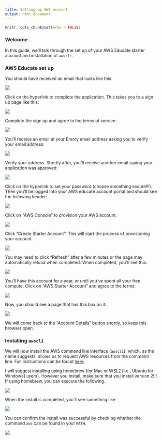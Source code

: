```yaml
---
title: Setting up AWS account
output: html_document
---
```


```r
knitr::opts_chunk$set(echo = FALSE)
```

### Welcome

In this guide, we'll talk through the set up of your AWS Educate starter account and installation of `awscli`. 

### AWS Educate set up

You should have received an email that looks like this:

![](img/00_email.png)

Click on the hyperlink to complete the application. This takes you to a sign up page like this:

![](img/01_signup.png)

Complete the sign up and agree to the terms of service:

![](img/02_terms.png)

You'll receive an email at your Emory email address asking you to verify your email address:

![](img/03_emailverification.png)

Verify your address. Shortly after, you'll receive another email saying your application was approved:

![](img/04_applicationapproved.png)

Click on the hyperlink to set your password (choose something secure!!!). Then you'll be logged into your AWS educate account portal and should see the following header:

![](img/05_awseducateacct.png)

Click on "AWS Console" to provision your AWS account. 

![](img/06_starteraccount.png)

Click "Create Starter Account". This will start the process of provisioning your account. 

![](img/07_provisioning.png)

You may need to click "Refresh" after a few minutes or the page may automatically reload when completed. When completed, you'll see this:

![](img/08_provisioned.png)

You'll have this account for a year, or until you've spent all your free compute. Click on "AWS Starter Account" and agree to the terms:

![](img/09_terms.png)

Now, you should see a page that has this box on it:

![](img/10_acctstatus.png)

We will come back to the "Account Details" button shortly, so keep this browser open.

### Installing `awscli`

We will now install the AWS command line interface (`awscli`), which, as the name suggests, allows us to request AWS resources from the command line. Full instructions can be found [here](https://docs.aws.amazon.com/cli/latest/userguide/install-cliv2.html). 

I will suggest installing using homebrew (for Mac or WSL2 [i.e., Ubuntu for Windows] users). However you install, make sure that you install version 2!!! If using homebrew, you can execute the following.

![](img/11_installawscli.png)

When the install is completed, you'll see something like:

![](img/12_installcomplete.png)

You can confirm the install was successful by checking whether the command `aws` can be found in your `PATH`. 

![](img/13_installconfirm.png)

<!--
### Configuring `awscli`

We will now configure `awscli` to use your AWS account credentials. Typically, there would be an extra step here (setting up an IAM user); however, this isn't an option on AWS Educate. We'll discuss in class the role of IAM users. 

We will configure using the command `aws configure`.

![](img/14_awsconfigure.png)

Go back to your AWS educate account and click on Account Details:

![](img/10_acctstatus.png)

You will see something like this:

![](img/15_credentials.png)

Click on "Show" to see your AWS Access Key ID and AWS Secret Access Key. __IMPORTANT: Don't show these to anyone else!!!!__ Copy the AWS Access Key ID over to your terminal and hit "Return"/"Enter". Copy the AWS Secret Access Key and hit "Return"/"Enter". 

For region name, type `us-east-1`. The output format option controls the format of the output of `awscli` commands. If you are using `awscli` for advanced computing, it probably makes sense to select `json` or `yaml`, if you are only doing basic things, then I would go with `table`, which is more human readable, but can't be easily used in scripts. For this class, it doesn't really matter what you choose. 

![](img/16_regionoutput.png)

This whole process, just creates a couple files that (on a Mac) live in the `~/.aws` directory. You can go and view the contents of those files to ensure that everything was entered properly. 
-->